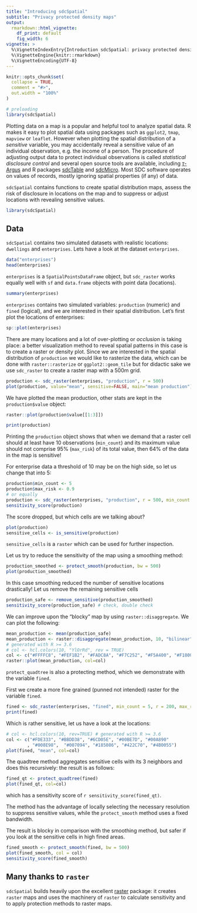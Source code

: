 ```yaml
---
title: "Introducing sdcSpatial"
subtitle: "Privacy protected density maps"
output: 
  rmarkdown::html_vignette:
    df_print: default
    fig_width: 6
vignette: >
  %\VignetteIndexEntry{Introduction sdcSpatial: privacy protected density maps}
  %\VignetteEngine{knitr::rmarkdown}
  %\VignetteEncoding{UTF-8}
---
```


```r
knitr::opts_chunk$set(
  collapse = TRUE,
  comment = "#>",
  out.width = "100%"
)

# preloading
library(sdcSpatial)
```

Plotting data on a map is a popular and helpful tool to analyze spatial data. 
R makes it easy to plot spatial data using packages such as `ggplot2`, 
`tmap`, `mapview` or `leaflet`. 
However when plotting the spatial distribution of a 
_sensitive_ variable, you may accidentally reveal a sensitive value of an 
individual observation, e.g. the income of a person. The procedure of adjusting
output data to protect individual observations is called 
_statistical disclosure control_ and several open source tools are available, 
including [$\tau$-Argus](http://research.cbs.nl/casc/tau.htm) and R packages [sdcTable](https://cran.r-project.org/package=sdcTable)
and [sdcMicro](https://cran.r-project.org/package=sdcMicro). Most SDC software
operates on values of records, mostly ignoring spatial properties (if any) 
of data.

`sdcSpatial` contains  functions to create spatial distribution maps, 
assess the risk of disclosure in locations on the map and to suppress 
or adjust locations with revealing sensitive values.

```r
library(sdcSpatial)
```

## Data

`sdcSpatial` contains two simulated datasets with realistic locations: 
`dwellings` and `enterprises`.
Lets have a look at the dataset `enterprises`.

```r
data("enterprises")
head(enterprises)
```

`enterprises` is a `SpatialPointsDataFrame` object, but `sdc_raster` works
equally well with `sf` and `data.frame` objects with point data (locations).

```r
summary(enterprises)
```

`enterprises` contains two simulated variables: `production` (numeric) and 
`fined` (logical), and we are interested in their spatial distribution.
Let's first plot the locations of enterprises:

```r
sp::plot(enterprises)
```
There are many locations and a lot of over-plotting or _occlusion_ is taking 
place: a better visualization method to reveal spatial patterns in this case 
is to create
a raster or density plot. Since we are interested in the spatial distribution
of `production` we would like to rasterize the data, which can be done with 
`raster::rasterize` or `ggplot2::geom_tile` but for didactic sake we use
`sdc_raster` to create a raster map with a 500m grid.

```r
production <- sdc_raster(enterprises, "production", r = 500)
plot(production, value="mean", sensitive=FALSE, main="mean production")
```
We have plotted the mean production, other stats are kept in the `production$value` object:

```r
raster::plot(production$value[[1:3]])
```


```r
print(production)
```
Printing the `production` object shows that when we demand that a raster cell 
should at least have 10 observations 
(`min_count`) and its maximum value should not comprise 95% (`max_risk`) of its total value, 
then 64% of the data in the map is sensitive!

For enterprise data a threshold of 10 may be on the high side, so let us change that
into 5:

```r
production$min_count <- 5
production$max_risk <- 0.9
# or equally 
production <- sdc_raster(enterprises, "production", r = 500, min_count = 5)
sensitivity_score(production)
```
The score dropped, but which cells are we talking about?

```r
plot(production)
sensitive_cells <- is_sensitive(production)
```

`sensitive_cells` is a `raster` which can be used for further inspection. 

Let us try to reduce the sensitivity of the map using a smoothing method:

```r
production_smoothed <- protect_smooth(production, bw = 500)
plot(production_smoothed)
```
In this case smoothing reduced the number of sensitive locations drastically! 
Let us remove the remaining sensitive cells

```r
production_safe <- remove_sensitive(production_smoothed)
sensitivity_score(production_safe) # check, double check
```

We can improve upon the "blocky" map by using `raster::disaggregate`. We can 
plot the following:

```r
mean_production <- mean(production_safe)
mean_production <- raster::disaggregate(mean_production, 10, "bilinear")
# generated with R >= 3.6
# col <- hcl.colors(10, "YlOrRd", rev = TRUE)
col <- c("#FFFFC8", "#FEF1B2", "#FADC8A", "#F7C252", "#F5A400", "#F18000",  "#EB5500", "#D12D00", "#A90D00", "#7D0025")
raster::plot(mean_production, col=col)
```


`protect_quadtree` is also a protecting method, which we demonstrate with
the variable `fined`. 

First we create a more fine grained (punned not intended) raster for the variable
`fined`. 

```r
fined <- sdc_raster(enterprises, "fined", min_count = 5, r = 200, max_risk = 0.8)
print(fined)
```

Which is rather sensitive, let us have a look at the locations:
```r
# col <- hcl.colors(10, rev=TRUE) # generated with R >= 3.6
col <- c("#FDE333", "#BBDD38", "#6CD05E", "#00BE7D", "#00A890"
        , "#008E98",  "#007094", "#185086", "#422C70", "#4B0055")
plot(fined, "mean", col=col)
```

The quadtree method aggregates sensitive cells with its 3 neighbors and does this
recursively: the result is as follows:

```r
fined_qt <- protect_quadtree(fined)
plot(fined_qt, col=col)
```
which has a sensitivity score of `r sensitivity_score(fined_qt)`.

The method has the advantage of locally selecting the necessary resolution to 
suppress sensitive values, while the `protect_smooth` method uses a fixed bandwidth.

The result is blocky in comparison with the smoothing method, but safer if you 
look at the sensitive cells in high fined areas.
```r
fined_smooth <- protect_smooth(fined, bw = 500)
plot(fined_smooth, col = col)
sensitivity_score(fined_smooth)
```



## Many thanks to `raster`

`sdcSpatial` builds heavily upon the excellent [raster](https://cran.r-project.org/package=raster) package: it creates `raster` maps and uses the machinery of `raster` to calculate sensitivity
and to apply protection methods to raster maps. 


